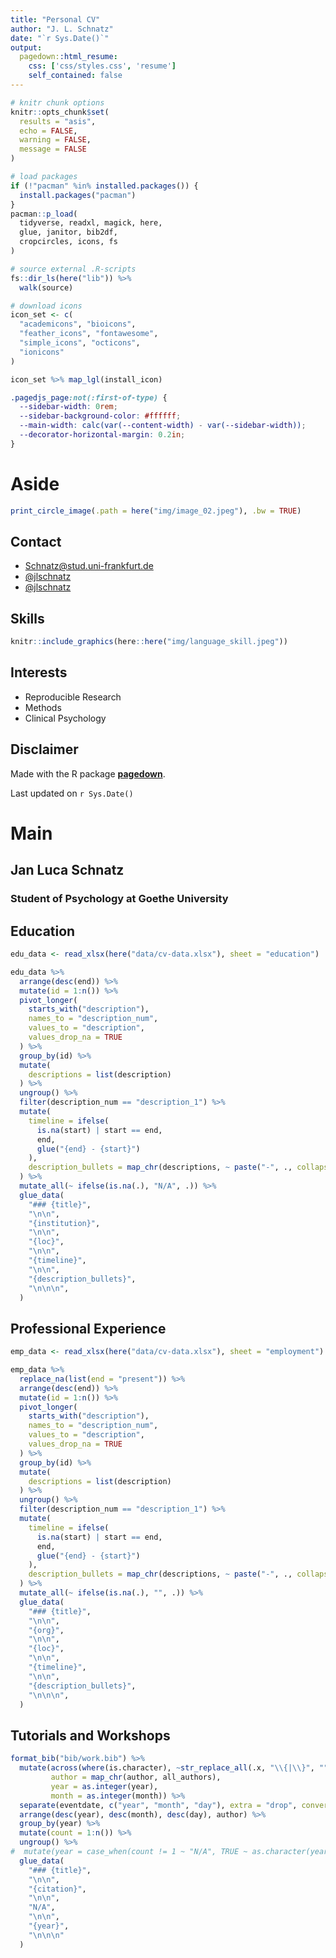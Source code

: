 ```yaml
---
title: "Personal CV"
author: "J. L. Schnatz"
date: "`r Sys.Date()`"
output:
  pagedown::html_resume:
    css: ['css/styles.css', 'resume']
    self_contained: false
---
```


```r
# knitr chunk options
knitr::opts_chunk$set(
  results = "asis",
  echo = FALSE,
  warning = FALSE,
  message = FALSE
)

# load packages
if (!"pacman" %in% installed.packages()) {
  install.packages("pacman")
}
pacman::p_load(
  tidyverse, readxl, magick, here,
  glue, janitor, bib2df,
  cropcircles, icons, fs
)

# source external .R-scripts
fs::dir_ls(here("lib")) %>%
  walk(source)

# download icons
icon_set <- c(
  "academicons", "bioicons",
  "feather_icons", "fontawesome",
  "simple_icons", "octicons",
  "ionicons"
)

icon_set %>% map_lgl(install_icon)
```

```css
.pagedjs_page:not(:first-of-type) {
  --sidebar-width: 0rem;
  --sidebar-background-color: #ffffff;
  --main-width: calc(var(--content-width) - var(--sidebar-width));
  --decorator-horizontal-margin: 0.2in;
}
```

# Aside

```r
print_circle_image(.path = here("img/image_02.jpeg"), .bw = TRUE)
```

## Contact {#contact}

-   <i class="fa fa-envelope"></i> [Schnatz\@stud.uni-frankfurt.de](mailto:Schnatz@stud.uni-frankfurt.de){.email}
-   <i class="fa fa-github"></i> [\@jlschnatz](https://github.com/jlschnatz)
-   <i class="fa fa-twitter"></i>[\@jlschnatz](https://twitter.com/jlschnatz)

## Skills {#skills}

```r
knitr::include_graphics(here::here("img/language_skill.jpeg"))
```

## Interests {#interests}

-   Reproducible Research
-   Methods
-   Clinical Psychology

## Disclaimer {#disclaimer}

Made with the R package [**pagedown**](https://github.com/rstudio/pagedown).

Last updated on `r Sys.Date()`

# Main

## Jan Luca Schnatz {#title}

### Student of Psychology at Goethe University

## Education {data-icon="graduation-cap" data-concise="true"}

```r
edu_data <- read_xlsx(here("data/cv-data.xlsx"), sheet = "education")

edu_data %>%
  arrange(desc(end)) %>%
  mutate(id = 1:n()) %>%
  pivot_longer(
    starts_with("description"),
    names_to = "description_num",
    values_to = "description",
    values_drop_na = TRUE
  ) %>%
  group_by(id) %>%
  mutate(
    descriptions = list(description)
  ) %>%
  ungroup() %>%
  filter(description_num == "description_1") %>%
  mutate(
    timeline = ifelse(
      is.na(start) | start == end,
      end,
      glue("{end} - {start}")
    ),
    description_bullets = map_chr(descriptions, ~ paste("-", ., collapse = "\n")),
  ) %>%
  mutate_all(~ ifelse(is.na(.), "N/A", .)) %>%
  glue_data(
    "### {title}",
    "\n\n",
    "{institution}",
    "\n\n",
    "{loc}",
    "\n\n",
    "{timeline}",
    "\n\n",
    "{description_bullets}",
    "\n\n\n",
  )
```

## Professional Experience {data-icon="suitcase"}

```r
emp_data <- read_xlsx(here("data/cv-data.xlsx"), sheet = "employment")

emp_data %>%
  replace_na(list(end = "present")) %>%
  arrange(desc(end)) %>%
  mutate(id = 1:n()) %>%
  pivot_longer(
    starts_with("description"),
    names_to = "description_num",
    values_to = "description",
    values_drop_na = TRUE
  ) %>%
  group_by(id) %>%
  mutate(
    descriptions = list(description)
  ) %>%
  ungroup() %>%
  filter(description_num == "description_1") %>%
  mutate(
    timeline = ifelse(
      is.na(start) | start == end,
      end,
      glue("{end} - {start}")
    ),
    description_bullets = map_chr(descriptions, ~ paste("-", ., collapse = "\n")),
  ) %>%
  mutate_all(~ ifelse(is.na(.), "", .)) %>%
  glue_data(
    "### {title}",
    "\n\n",
    "{org}",
    "\n\n",
    "{loc}",
    "\n\n",
    "{timeline}",
    "\n\n",
    "{description_bullets}",
    "\n\n\n",
  )
```

## Tutorials and Workshops {data-icon="chalkboard-teacher"}

```r
format_bib("bib/work.bib") %>%
  mutate(across(where(is.character), ~str_replace_all(.x, "\\{|\\}", "")),
         author = map_chr(author, all_authors),
         year = as.integer(year),
         month = as.integer(month)) %>%
  separate(eventdate, c("year", "month", "day"), extra = "drop", convert = TRUE) %>%
  arrange(desc(year), desc(month), desc(day), author) %>%
  group_by(year) %>%
  mutate(count = 1:n()) %>%
  ungroup() %>%
#  mutate(year = case_when(count != 1 ~ "N/A", TRUE ~ as.character(year))) %>%
  glue_data(
    "### {title}",
    "\n\n",
    "{citation}",
    "\n\n",
    "N/A",
    "\n\n",
    "{year}",
    "\n\n\n"
  )
```


